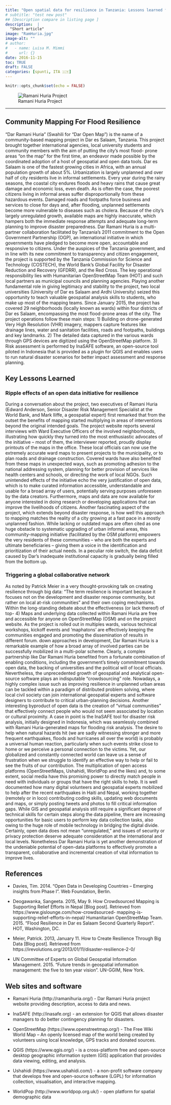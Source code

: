 ```yaml
---
title: "Open spatial data for resilience in Tanzania: Lessons learned from *Dar Ramani Huria*"
# subtitle: "test new post"
## [Description compare in listing page ]
description:  |
  "Short article"
image: "RamHuria.jpg"
image-alt: ""
# author:
#   - name: Luisa M. Mimmi
#     url: {}
date: 2016-11-15
toc: TRUE
draft: FALSE
categories: [spunti, ITA 🇮🇹]
---
```



```r
knitr::opts_chunk$set(echo = FALSE)
```

![Ramani Huria Project](RamHuria.jpg) 

--- 
<!-- ![Dar Ramani Huria logo](../../static/post/RamHuria.jpg) -->

## Community Mapping For Flood Resilience
“Dar Ramani Huria” (Swahili for “Dar Open Map”) is the name of a community-based mapping project in Dar es Salaam, Tanzania. This project brought together international agencies, local university students and community members with the aim of putting the city’s most flood- prone areas “on the map” for the first time, an endeavor made possible by the coordinated adoption of a host of geospatial and open data tools.
Dar es Salaam is one of the fastest growing cities in Africa, with an annual population growth of about 5%. Urbanization is largely unplanned and over half of city residents live in informal settlements. Every year during the rainy seasons, the coastal city endures floods and heavy rains that cause great damage and economic loss, even death. As is often the case, the poorest citizens living in informal areas suffer disproportionally from these hazardous events. Damaged roads and footpaths force business and services to close for days and, after flooding, unplanned settlements become more vulnerable to diseases such as cholera. Because of the city’s largely unregulated growth, available maps are highly inaccurate, which hampers both the immediate response attempts and adequate long-term planning to improve disaster preparedness.
Dar Ramani Huria is a multi-partner collaboration facilitated by Tanzania’s 2011 commitment to the Open Government Partnership (OGP), an international initiative in which governments have pledged to become more open, accountable and responsive to citizens. Under the auspices of the Tanzania government, and in line with its new commitment to transparency and citizen engagement, the project is supported by the Tanzania Commission for Science and Technology (COSTECH), the World Bank’s Global Facility for Disaster Reduction and Recovery (GFDRR), and the Red Cross. The key operational responsibility lies with Humanitarian OpenStreetMap Team (HOT) and such local partners as municipal councils and planning agencies. Playing another fundamental role in giving legitimacy and stability to the project, two local universities (University of Dar es Salaam and Ardhi University) seized this opportunity to teach valuable geospatial analysis skills to students, who make up most of the mapping teams.
Since January 2015, the project has covered 29 neighborhoods (locally known as wards) within four districts of Dar es Salaam, encompassing the most flood-prone areas of the city.
The project operations follow these main steps:
1) Building on drone-generated Very High Resolution (VHR) imagery, mappers capture features like drainage lines, water and sanitation facilities, roads and footpaths, buildings and key landmarks.
 2) The detailed data captured in the various wards through GPS devices are digitized using the OpenStreetMap platform.
3) Risk assessment is performed by InaSAFE software, an open-source tool piloted in Indonesia that is provided as a plugin for QGIS and enables users to run natural disaster scenarios for better impact assessment and response planning.

## Key Lessons Learned

### Ripple effects of an open data initiative for resilience
During a conversation about the project, two executives of Ramani Huria (Edward Anderson, Senior Disaster Risk Management Specialist at the World Bank, and Mark Iliffe, a geospatial expert) first remarked that from the outset the benefits of mapping started multiplying in areas of interventions beyond the original intended goals. The project website reports several interviews with Ward Executive Officers of the involved neighborhoods, illustrating how quickly they turned into the most enthusiastic advocates of the initiative – most of them, the interviewer reported, proudly display printouts of the maps in the office. These local officials can now use the extremely accurate ward maps to present projects to the municipality, or to plan roads and drainage construction. Covered wards have also benefited from these maps in unexpected ways, such as promoting adhesion to the national addressing system, planning for better provision of services like health centers and schools, or directing the work of local NGOs. Such unintended effects of the initiative echo the very justification of open data, which is to make curated information accessible, understandable and usable for a broad array of users, potentially serving purposes unforeseen by the data creators. Furthermore, maps and data are now available for anyone interested in doing research or developing applications that can improve the livelihoods of citizens.
Another fascinating aspect of the project, which extends beyond disaster response, is how well this approach to mapping matches the reality of a city growing at a fast pace in a mostly unplanned fashion. While lacking or outdated maps are often cited as one huge obstacle to systematic upgrading of urban informal areas, this community-mapping initiative (facilitated by the OSM platform) empowers the very residents of these communities – who are both the experts and ultimate beneficiaries – giving them a voice in the identification and prioritization of their actual needs. In a peculiar role switch, the data deficit caused by Dar’s inadequate institutional capacity is gradually being filled from the bottom up.


### Triggering a global collaborative network
As noted by Patrick Meier in a very thought-provoking talk on creating resilience through big data: “The term resilience is important because it focuses not on the development and disaster response community, but rather on local at-risk communities” and their own coping mechanisms. Within the long-standing debate about the effectiveness (or lack thereof) of top-
 4) Maps and underlying data collected within Ramani Huria are free and accessible for anyone
 on OpenStreetMap (OSM) and on the project website. As the project is rolled out in multiples
 wards, various technical workshops, kickoff events and ‘maphatons’ are effectively keeping the
 communities engaged and promoting the dissemination of results in different forum.
 down approaches in development, Dar Ramani Huria is a remarkable example of how a broad array of involved parties can be successfully mobilized in a multi-polar scheme. Clearly, a complex partnership like Dar Ramani Huria benefited from a fortunate combination of enabling conditions, including the government’s timely commitment towards open data, the backing of universities and the political will of local officials. Nevertheless, the unprecedented growth of geospatial and analytical open-source software plays an indisputable “crowdsourcing” role. Nowadays, a highly complex issue such as improving resilience in unplanned urban areas can be tackled within a paradigm of distributed problem solving, where local civil society can join international geospatial experts and software designers to contribute to critical urban-planning decisions. Another interesting byproduct of open data is the creation of “virtual communities” that effectively connect people who would not seem associated by location or cultural proximity. A case in point is the InaSAFE tool for disaster risk analysis, initially designed in Indonesia, which was seamlessly combined with Ramani Huria-generated maps for flooding risk analysis.
The desire to help when natural hazards hit (we are sadly witnessing stronger and more frequent earthquakes, floods and hurricanes all over the world) is probably a universal human reaction, particularly when such events strike close to home or we perceive a personal connection to the victims. Yet, our globalized and constantly connected world can leave us a sense of frustration when we struggle to identify an effective way to help or fail to see the fruits of our contribution. The multiplication of open access platforms (OpenStreetMaps, Ushahidi, WorldPop and the likes) and, to some extent, social media have this promising power to directly match people in need with individuals or groups that have the right skills to help. It is well documented how many digital volunteers and geospatial experts mobilized to help after the recent earthquakes in Haiti and Nepal, working together (remotely or in loco) contributing coding skills, updating web documents and maps, or simply posting tweets and photos to fill critical information gaps. While GIS and geospatial analysis still require a significant degree of technical skills for certain steps along the data pipeline, there are increasing opportunities for basic users to perform key data collection tasks, also owing to the huge role of mobile technology in bridging the digital divide.
Certainly, open data does not mean “unregulated,” and issues of security or privacy protection deserve adequate consideration at the international and local levels. Nonetheless Dar Ramani Huria is yet another demonstration of the undeniable potential of open-data platforms to effectively promote a transparent, collaborative and incremental creation of vital information to improve lives.

## References
+ Davies, Tim. 2014. "Open Data in Developing Countries – Emerging insights from Phase I”. Web Foundation, Berlin.

+ Deogawanka, Sangeeta. 2015, May 9. How Crowdsourced Mapping is Supporting Relief Efforts in Nepal [Blog post]. Retrieved from https://www.gislounge.com/how-crowdsourced- mapping-is-supporting-relief-efforts-in-nepal/
   Humanitarian OpenStreetMap Team. 2015. "Flood Resilience in Dar es Salaam Second Quarterly Report”. HOT, Washington, DC.

+ Meier, Patrick. 2013, January 11. How to Create Resilience Through Big Data [Blog
post]. Retrieved from https://irevolutions.org/2013/01/11/disaster-resilience-2-0/

+ UN Committee of Experts on Global Geospatial Information Management. 2015. "Future trends in geospatial information management: the five to ten year vision”. UN-GGIM, New York.

## Web sites and software
+ Ramani Huria (http://ramanihuria.org/) - Dar Ramani Huria project website providing description, access to data and news.

+ InaSAFE (http://inasafe.org) - an extension for QGIS that allows disaster managers to do better contingency planning for disasters.

+ OpenStreetMap (https://www.openstreetmap.org/) - The Free Wiki World Map – An openly licensed map of the world being created by volunteers using local knowledge, GPS tracks and donated sources.

+ QGIS (https://www.qgis.org/) - is a cross-platform free and open-source desktop geographic information system (GIS) application that provides data viewing, editing, and analysis. 

+ Ushahidi (https://www.ushahidi.com/) - a non-profit software company that develops free and open-source software (LGPL) for information collection, visualisation, and interactive
   mapping.

+ WorldPop (http://www.worldpop.org.uk/) - open platform for spatial demographic data 
 

